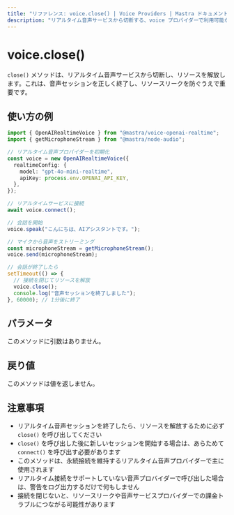 ```yaml
---
title: "リファレンス: voice.close() | Voice Providers | Mastra ドキュメント"
description: "リアルタイム音声サービスから切断する、voice プロバイダーで利用可能な close() メソッドのドキュメント。"
---
```


# voice.close()

`close()` メソッドは、リアルタイム音声サービスから切断し、リソースを解放します。これは、音声セッションを正しく終了し、リソースリークを防ぐうえで重要です。

## 使い方の例

```typescript
import { OpenAIRealtimeVoice } from "@mastra/voice-openai-realtime";
import { getMicrophoneStream } from "@mastra/node-audio";

// リアルタイム音声プロバイダーを初期化
const voice = new OpenAIRealtimeVoice({
  realtimeConfig: {
    model: "gpt-4o-mini-realtime",
    apiKey: process.env.OPENAI_API_KEY,
  },
});

// リアルタイムサービスに接続
await voice.connect();

// 会話を開始
voice.speak("こんにちは、AIアシスタントです。");

// マイクから音声をストリーミング
const microphoneStream = getMicrophoneStream();
voice.send(microphoneStream);

// 会話が終了したら
setTimeout(() => {
  // 接続を閉じてリソースを解放
  voice.close();
  console.log("音声セッションを終了しました");
}, 60000); // 1分後に終了
```


## パラメータ

このメソッドに引数はありません。

## 戻り値

このメソッドは値を返しません。

## 注意事項

- リアルタイム音声セッションを終了したら、リソースを解放するために必ず `close()` を呼び出してください
- `close()` を呼び出した後に新しいセッションを開始する場合は、あらためて `connect()` を呼び出す必要があります
- このメソッドは、永続接続を維持するリアルタイム音声プロバイダーで主に使用されます
- リアルタイム接続をサポートしていない音声プロバイダーで呼び出した場合は、警告をログ出力するだけで何もしません
- 接続を閉じないと、リソースリークや音声サービスプロバイダーでの課金トラブルにつながる可能性があります